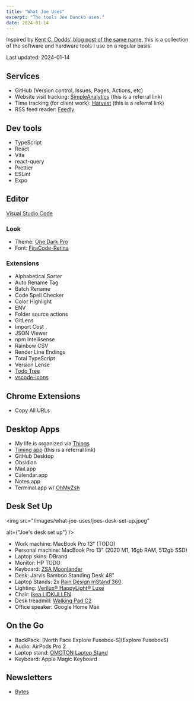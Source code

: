 ```yaml
---
title: "What Joe Uses"
excerpt: "The tools Joe Duncko uses."
date: 2024-01-14
---
```


Inspired by [Kent C. Dodds' blog post of the same name](https://kentcdodds.com/uses), this is a collection of the software and hardware tools I use on a regular basis.

Last updated: 2024-01-14

## Services

- GitHub (Version control, Issues, Pages, Actions, etc)
- Website visit tracking: [SimpleAnalytics](https://www.simpleanalytics.com/?referral=joeduncko) (this is a referral link)
- Time tracking (for client work): [Harvest](http://try.hrv.st/4-627532) (this is a referral link)
- RSS feed reader: [Feedly](https://feedly.com/)

## Dev tools

- TypeScript
- React
- Vite
- react-query
- Prettier
- ESLint
- Expo

## Editor

[Visual Studio Code](https://code.visualstudio.com/)

### Look

- Theme: [One Dark Pro](https://binaryify.github.io/OneDark-Pro/)
- Font: [FiraCode-Retina](https://github.com/tonsky/FiraCode)

### Extensions

- Alphabetical Sorter
- Auto Rename Tag
- Batch Rename
- Code Spell Checker
- Color Highlight
- ENV
- Folder source actions
- GitLens
- Import Cost
- JSON Viewer
- npm Intellisense
- Rainbow CSV
- Render Line Endings
- Total TypeScript
- Version Lense
- [Todo Tree](https://github.com/Gruntfuggly/todo-tree)
- [vscode-icons](https://github.com/vscode-icons/vscode-icons)

## Chrome Extensions

- Copy All URLs

## Desktop Apps

- My life is organized via [Things](https://culturedcode.com/things/)
- [Timing app](https://timingapp.com/?r=MofQ6r97) (this is a referral link)
- GitHub Desktop
- Obsidian
- Mail.app
- Calendar.app
- Notes.app
- Terminal.app w/ [OhMyZsh](https://ohmyz.sh/)

## Desk Set Up

<img
  src="/images/what-joe-uses/joes-desk-set-up.jpeg"

alt={"Joe's desk set up"}
/>

- Work machine: MacBook Pro 13" (TODO)
- Personal machine: MacBook Pro 13" (2020 M1, 16gb RAM, 512gb SSD)
- Laptop skins: DBrand
- Monitor: HP TODO
- Keyboard: [ZSA Moonlander](https://www.zsa.io/moonlander/)
- Desk: Jarvis Bamboo Standing Desk 48"
- Laptop Stands: 2x [Rain Design mStand 360](https://www.raindesigninc.com/mstand360.html)
- Lighting: [Verilux® HappyLight® Luxe](https://www.amazon.com/Verilux-HappyLight-Adjustable-Brightness-Countdown/dp/B07TBCFL6B/)
- Chair: [Ikea LIDKULLEN](https://www.ikea.com/us/en/p/lidkullen-sit-stand-support-gunnared-dark-gray-50445787/)
- Desk treadmill: [Walking Pad C2](https://www.walkingpad.com/products/walkingpad-c2-foldable-walking-machine)
- Office speaker: Google Home Max

## On the Go

- BackPack: [North Face Explore Fusebox-S](Explore FuseboxS)
- Audio: AirPods Pro 2
- Laptop stand: [OMOTON Laptop Stand](https://www.amazon.com/Portable-Laptop-Stand-Desk-Adjustable/dp/B089Y4C3HK/)
- Keyboard: Apple Magic Keyboard

## Newsletters

- [Bytes](https://bytes.dev/)
